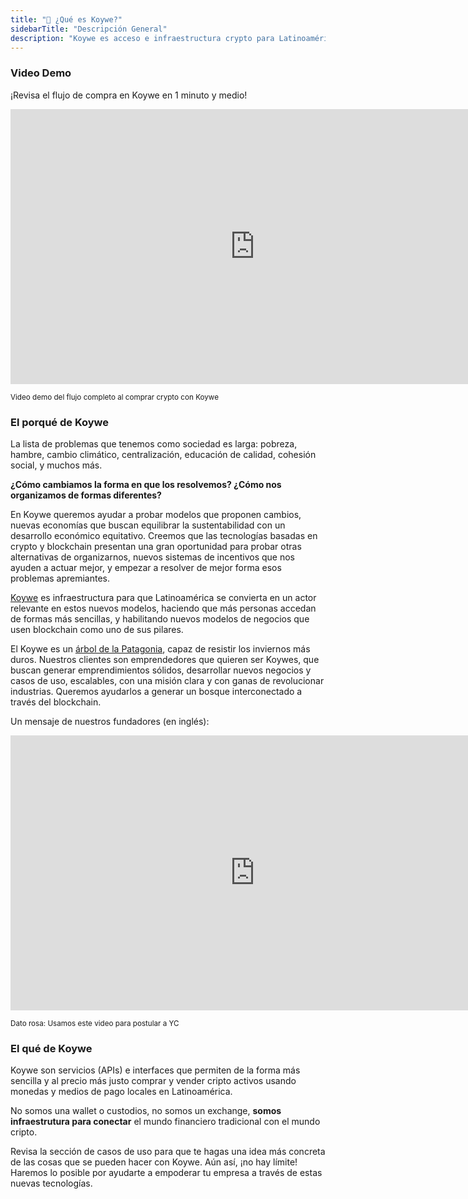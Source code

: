 ```yaml
---
title: "🌳 ¿Qué es Koywe?"
sidebarTitle: "Descripción General"
description: "Koywe es acceso e infraestructura crypto para Latinoamérica"
---
```


### Video Demo

¡Revisa el flujo de compra en Koywe en 1 minuto y medio!

<iframe
  width="781"
  height="440"
  src="https://www.youtube.com/embed/3Idumr8KGvI"
  title="Koywe Flujo Completo"
  frameborder="0"
  allow="accelerometer; autoplay; clipboard-write; encrypted-media; gyroscope; picture-in-picture; web-share"
  allowfullscreen
></iframe>

<sub>Video demo del flujo completo al comprar crypto con Koywe</sub>

### El porqué de Koywe

La lista de problemas que tenemos como sociedad es larga: pobreza, hambre,
cambio climático, centralización, educación de calidad, cohesión social, y
muchos más.

**¿Cómo cambiamos la forma en que los resolvemos? ¿Cómo nos organizamos de
formas diferentes?**

En Koywe queremos ayudar a probar modelos que proponen cambios, nuevas economías
que buscan equilibrar la sustentabilidad con un desarrollo económico equitativo.
Creemos que las tecnologías basadas en crypto y blockchain presentan una gran
oportunidad para probar otras alternativas de organizarnos, nuevos sistemas de
incentivos que nos ayuden a actuar mejor, y empezar a resolver de mejor forma
esos problemas apremiantes.

[Koywe](https://koywe.com) es infraestructura para que Latinoamérica se
convierta en un actor relevante en estos nuevos modelos, haciendo que más
personas accedan de formas más sencillas, y habilitando nuevos modelos de
negocios que usen blockchain como uno de sus pilares.

El Koywe es un
[árbol de la Patagonia](https://es.wikipedia.org/wiki/Nothofagus%5Fdombeyi),
capaz de resistir los inviernos más duros. Nuestros clientes son emprendedores
que quieren ser Koywes, que buscan generar emprendimientos sólidos, desarrollar
nuevos negocios y casos de uso, escalables, con una misión clara y con ganas de
revolucionar industrias. Queremos ayudarlos a generar un bosque interconectado a
través del blockchain.

Un mensaje de nuestros fundadores (en inglés):

<iframe
  width="781"
  height="440"
  src="https://www.youtube.com/embed/KXZDRw9UBwM"
  title="Koywe Intro"
  frameborder="0"
  allow="accelerometer; autoplay; clipboard-write; encrypted-media; gyroscope; picture-in-picture; web-share"
  allowfullscreen
></iframe>

<sub>Dato rosa: Usamos este video para postular a YC</sub>

### El qué de Koywe

Koywe son servicios (APIs) e interfaces que permiten de la forma más sencilla y
al precio más justo comprar y vender cripto activos usando monedas y medios de
pago locales en Latinoamérica.

No somos una wallet o custodios, no somos un exchange, **somos infraestrutura
para conectar** el mundo financiero tradicional con el mundo cripto.

Revisa la sección de casos de uso para que te hagas una idea más concreta de las
cosas que se pueden hacer con Koywe. Aún así, ¡no hay límite! Haremos lo posible
por ayudarte a empoderar tu empresa a través de estas nuevas tecnologías.
